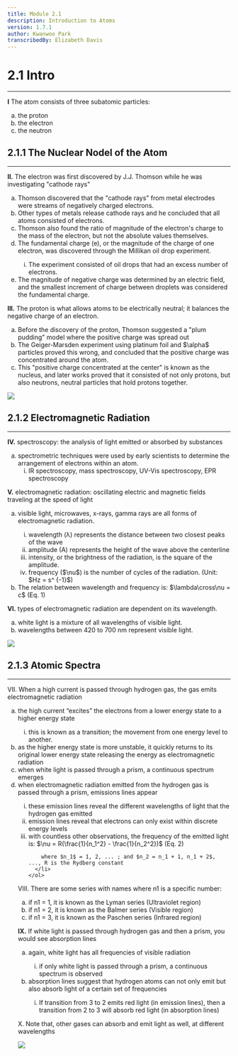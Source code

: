 ```yaml
---
title: Module 2.1
description: Introduction to Atoms
version: 1.7.1
author: Kwanwoo Park
transcribedBy: Elizabeth Davis
---
```


# 2.1 Intro

---

**I** The atom consists of three subatomic particles:

<ol type="a">
  <li>the proton</li>
  <li>the electron</li>
  <li>the neutron</li>
</ol>

## 2.1.1 The Nuclear Nodel of the Atom

---

**II.** The electron was first discovered by J.J. Thomson while he was investigating "cathode rays"

<ol type="a">
  <li>
    Thomson discovered that the "cathode rays" from metal electrodes were
    streams of negatively charged electrons.
  </li>
  <li>
    Other types of metals release cathode rays and he concluded that all atoms
    consisted of electrons.
  </li>
  <li>
    Thomson also found the ratio of magnitude of the electron's charge to the
    mass of the electron, but not the absolute values themselves.
  </li>
  <li>
    The fundamental charge (e), or the magnitude of the charge of one electron,
    was discovered through the Millikan oil drop experiment.
  </li>
  <ol type="i">
    <li>
      The experiment consisted of oil drops that had an excess number of
      electrons.
    </li>
  </ol>
  <li>
    The magnitude of negative charge was determined by an electric field, and
    the smallest increment of charge between droplets was considered the
    fundamental charge.
  </li>
</ol>

**III.** The proton is what allows atoms to be electrically neutral; it balances the negative charge of an
electron.

<ol type="a">
  <li>
    Before the discovery of the proton, Thomson suggested a "plum pudding" model
    where the positive charge was spread out
  </li>
  <li>
    The Geiger-Marsden experiment using platinum foil and $\alpha$ particles
    proved this wrong, and concluded that the positive charge was concentrated
    around the atom.
  </li>
  <li>
    This "positive charge concentrated at the center" is known as the nucleus,
    and later works proved that it consisted of not only protons, but also
    neutrons, neutral particles that hold protons together.
  </li>
</ol>

<img src="https://imgur.com/a/we11gIB" />

## 2.1.2 Electromagnetic Radiation

---

**IV.** spectroscopy: the analysis of light emitted or absorbed by substances

<ol type="a">
  <li>
    spectrometric techniques were used by early scientists to determine the
    arrangement of electrons within an atom.
    <ol type="i">
      <li>
        IR spectroscopy, mass spectroscopy, UV-Vis spectroscopy, EPR
        spectroscopy
      </li>
    </ol>
  </li>
</ol>

**V.** electromagnetic radiation: oscillating electric and magnetic fields traveling at the speed of light

<ol type="a">
  <li>
    visible light, microwaves, x-rays, gamma rays are all forms of
    electromagnetic radiation.
  </li>
  <ol type="i">
    <li>
      wavelength (λ) represents the distance between two closest peaks of the
      wave
    </li>
    <li>
      amplitude (A) represents the height of the wave above the centerline
    </li>
    <li>
      intensity, or the brightness of the radiation, is the square of the
      amplitude.
    </li>
    <li>
      frequency ($\nu$) is the number of cycles of the radiation. (Unit: $Hz =
      s^
      {-1}$)
    </li>
  </ol>
  <li>
    The relation between wavelength and frequency is: $\lambda\cross\nu = c$
    (Eq. 1)
  </li>
</ol>

**VI.** types of electromagnetic radiation are dependent on its wavelength.

<ol type="a">
  <li>white light is a mixture of all wavelengths of visible light.</li>
  <li>wavelengths between 420 to 700 nm represent visible light.</li>
</ol>

<img src="https://imgur.com/a/TNBIMjR" />

## 2.1.3 Atomic Spectra

---

VII. When a high current is passed through hydrogen gas, the gas emits electromagnetic radiation

<ol type="a">
  <li>
    the high current “excites” the electrons from a lower energy state to a higher energy state
  </li>
  <ol type="i">
    <li>
      this is known as a transition; the movement from one energy level to another.
    </li>
  </ol>
  <li>
    as the higher energy state is more unstable, it quickly returns to its original lower energy
state releasing the energy as electromagnetic radiation
  </li>
  <li>
    when white light is passed through a prism, a continuous spectrum emerges
  </li>
  <li>
    when electromagnetic radiation emitted from the hydrogen gas is passed through a prism,
emissions lines appear
  </li>
    <ol type="i">
      <li>
        these emission lines reveal the different wavelengths of light that the hydrogen
  gas emitted
      </li> 
      <li> 
        emission lines reveal that electrons can only exist within discrete energy levels
      </li> 
      <li>  
        with countless other observations, the frequency of the emitted light is:
        $\nu = R(\frac{1}{n_1^2} - \frac{1}{n_2^2})$ (Eq. 2)

        where $n_1$ = 1, 2, ... ; and $n_2 = n_1 + 1, n_1 + 2$, ..., R is the Rydberg constant
      </li>
    </ol>

</ol>

VIII. There are some series with names where n1 is a specific number:

<ol type="a">
  <li>if n1 = 1, it is known as the Lyman series (Ultraviolet region)</li>
  <li>if n1 = 2, it is known as the Balmer series (Visible region)</li>
  <li>if n1 = 3, it is known as the Paschen series (Infrared region)</li>
</ol>

**IX.** If white light is passed through hydrogen gas and then a prism, you would see absorption lines

<ol type="a">
  <li>again, white light has all frequencies of visible radiation</li>
  <ol type="i">
    <li>
      if only white light is passed through a prism, a continuous spectrum is
      observed
    </li>
  </ol>
  <li>
    absorption lines suggest that hydrogen atoms can not only emit but also
    absorb light of a certain set of frequencies
  </li>
  <ol type="i">
    <li>
      If transition from 3 to 2 emits red light (in emission lines), then a
      transition from 2 to 3 will absorb red light (in absorption lines)
    </li>
  </ol>
</ol>

X. Note that, other gases can absorb and emit light as well, at different wavelengths

<img src="https://imgur.com/a/OuebmnN" />
